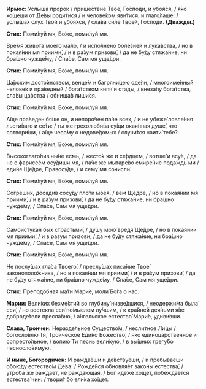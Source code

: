 **Ирмос:** Услы́ша проро́к / прише́ствие Твое́, Го́споди, и убоя́ся, / я́ко хо́щеши от Де́вы роди́тися / и челове́ком яви́тися, и глаго́лаше: / услы́шах слух Твой и убоя́хся, / сла́ва си́ле Твое́й, Го́споди. **(Дважды.)**

**Стих:** Поми́луй мя, Бо́же, поми́луй мя.

Вре́мя живота́ моего́ ма́ло, / и испо́лнено боле́зней и лука́вства, / но в покая́нии мя приими́, / и в ра́зум призови́, / да не бу́ду стяжа́ние, ни бра́шно чужде́му, / Спа́се, Сам мя уще́дри.

**Стих:** Поми́луй мя, Бо́же, поми́луй мя.

Ца́рским досто́инством, венце́м и багряни́цею оде́ян, / многоиме́нный челове́к и пра́ведный / бога́тством кипя́ и ста́ды, / внеза́пу бога́тства, сла́вы ца́рства / обнища́в лиши́ся.

**Стих:** Поми́луй мя, Бо́же, поми́луй мя.

А́ще пра́веден бя́ше он, и непоро́чен па́че всех, / и не убеже́ ловле́ния льсти́ваго и се́ти: / ты же грехолюби́ва су́щи окая́нная душе́, что сотвори́ши, / а́ще чесо́му о недове́домых / случи́тся наити́ тебе́?

**Стих:** Поми́луй мя, Бо́же, поми́луй мя.

Высокоглаго́лив ны́не есмь, / жесто́к же и се́рдцем, / вотще́ и всу́е, / да не с фарисе́ем осу́диши мя, / па́че же мытаре́во смире́ние пода́ждь ми / еди́не Ще́дре, Правосу́де, / и сему́ мя сочисли́.

**Стих:** Поми́луй мя, Бо́же, поми́луй мя.

Согреши́х, досади́в сосу́ду пло́ти моея́, / вем Ще́дре, / но в покая́нии мя приими́, / и в ра́зум призови́, / да не бу́ду стяжа́ние, ни бра́шно чужде́му, / Спа́се, Сам мя уще́дри.

**Стих:** Поми́луй мя, Бо́же, поми́луй мя.

Самоистука́н бых страстьми́, / ду́шу мою́ вредя́ Ще́дре, / но в покая́нии мя приими́, / и в ра́зум призови, / да не бу́ду стяжа́ние, ни бра́шно чужде́му, / Спа́се, Сам мя уще́дри.

**Стих:** Поми́луй мя, Бо́же, поми́луй мя.

Не послу́шах гла́са Твоего́, / преслу́шах писа́ние Твое́ законополо́жника, / но в покая́нии мя приими́, / и в ра́зум призови́, / да не бу́ду стяжа́ние, ни бра́шно чужде́му, / Спа́се, Сам мя уще́дри.

**Стих:** Преподо́бная ма́ти Мари́е, моли́ Бо́га о нас.

**Марии:** Вели́ких безме́стий во глубину́ низве́дшися, / неодержи́ма была́ еси́, / но востекла́ еси́ по́мыслом лу́чшим, / к кра́йней дея́ньми я́ве доброде́тели пресла́вно, / а́нгельское естество́ Мари́е, удиви́вши.

**Слава, Троичен:** Неразде́льное Существо́м, / несли́тное Ли́цы / богосло́влю Тя, Тро́ическое Еди́но Божество́, / я́ко единоца́рственное и сопресто́льное, / вопию́ Ти песнь вели́кую, / в вы́шних трегу́бо песносло́вимую.

**И ныне, Богородичен:** И ражда́еши и де́вствуеши, / и пребыва́еши обою́ду естество́м Де́ва: / Рожде́йся обновля́ет зако́ны естества́, / утро́ба же ражда́ет, не ражда́ющая. / Бог иде́же хо́щет, побежда́ется естества́ чин: / твори́т бо ели́ка хо́щет.
